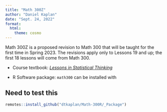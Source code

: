 ```yaml
---
title: "Math 300Z"
author: "Daniel Kaplan"
date: "Sept. 24, 2022"
format:
  html:
    theme: cosmo
---
```


Math 300Z is a proposed revision to Math 300 that will be taught for the first time in Spring 2023. The revisions apply only to Lessons 19 and up; the first 18 lessons will come from Math 300.

* Course textbook: [*Lessons in Statistical Thinking*](Textbook/index.html)

* R Software package: `math300` can be installed with 

::: {.callout-warning}
## Need to test this 

```r
remotes::install_github("dtkaplan/Math-300R/_Package")
```

:::
